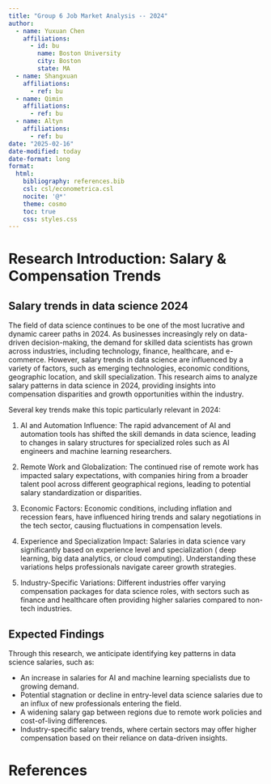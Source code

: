```yaml
---
title: "Group 6 Job Market Analysis -- 2024"
author:
  - name: Yuxuan Chen
    affiliations:
      - id: bu
        name: Boston University
        city: Boston
        state: MA
  - name: Shangxuan
    affiliations:
      - ref: bu
  - name: Qimin
    affiliations:
      - ref: bu
  - name: Altyn
    affiliations:
      - ref: bu
date: "2025-02-16"
date-modified: today
date-format: long
format:
  html:
    bibliography: references.bib
    csl: csl/econometrica.csl
    nocite: '@*' 
    theme: cosmo
    toc: true
    css: styles.css
--- 
```


# Research Introduction: Salary & Compensation Trends 

## Salary trends in data science 2024
The field of data science continues to be one of the most lucrative and dynamic career paths in 2024. As businesses increasingly rely on data-driven decision-making, the demand for skilled data scientists has grown across industries, including technology, finance, healthcare, and e-commerce. However, salary trends in data science are influenced by a variety of factors, such as emerging technologies, economic conditions, geographic location, and skill specialization. This research aims to analyze salary patterns in data science in 2024, providing insights into compensation disparities and growth opportunities within the industry.

Several key trends make this topic particularly relevant in 2024:

1. AI and Automation Influence: The rapid advancement of AI and automation tools has shifted the skill demands in data science, leading to changes in salary structures for specialized roles such as AI engineers and machine learning researchers.

2. Remote Work and Globalization: The continued rise of remote work has impacted salary expectations, with companies hiring from a broader talent pool across different geographical regions, leading to potential salary standardization or disparities.

3. Economic Factors: Economic conditions, including inflation and recession fears, have influenced hiring trends and salary negotiations in the tech sector, causing fluctuations in compensation levels.

4. Experience and Specialization Impact: Salaries in data science vary significantly based on experience level and specialization ( deep learning, big data analytics, or cloud computing). Understanding these variations helps professionals navigate career growth strategies.

5. Industry-Specific Variations: Different industries offer varying compensation packages for data science roles, with sectors such as finance and healthcare often providing higher salaries compared to non-tech industries.


## Expected Findings
Through this research, we anticipate identifying key patterns in data science salaries, such as:

- An increase in salaries for AI and machine learning specialists due to growing demand.
- Potential stagnation or decline in entry-level data science salaries due to an influx of new professionals entering the field.
- A widening salary gap between regions due to remote work policies and cost-of-living differences.
- Industry-specific salary trends, where certain sectors may offer higher compensation based on their reliance on data-driven insights.


# References